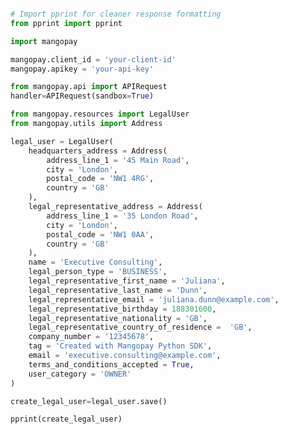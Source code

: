   
```python Python  

# Import pprint for cleaner response formatting
from pprint import pprint

import mangopay

mangopay.client_id = 'your-client-id'
mangopay.apikey = 'your-api-key'

from mangopay.api import APIRequest
handler=APIRequest(sandbox=True)

from mangopay.resources import LegalUser
from mangopay.utils import Address

legal_user = LegalUser(
    headquarters_address = Address(
        address_line_1 = '45 Main Road',
        city = 'London',
        postal_code = 'NW1 4RG',
        country = 'GB'
    ),
    legal_representative_address = Address(
        address_line_1 = '35 London Road',
        city = 'London',
        postal_code = 'NW1 0AA',
        country = 'GB'
    ),
    name = 'Executive Consulting',
    legal_person_type = 'BUSINESS',
    legal_representative_first_name = 'Juliana',
    legal_representative_last_name = 'Dunn',
    legal_representative_email = 'juliana.dunn@example.com',
    legal_representative_birthday = 188301600,
    legal_representative_nationality = 'GB',
    legal_representative_country_of_residence =  'GB',
    company_number = '12345678',
    tag = 'Created with Mangopay Python SDK',
    email = 'executive.consulting@example.com',
    terms_and_conditions_accepted = True, 
    user_category = 'OWNER'
)

create_legal_user=legal_user.save()

pprint(create_legal_user)
  
```